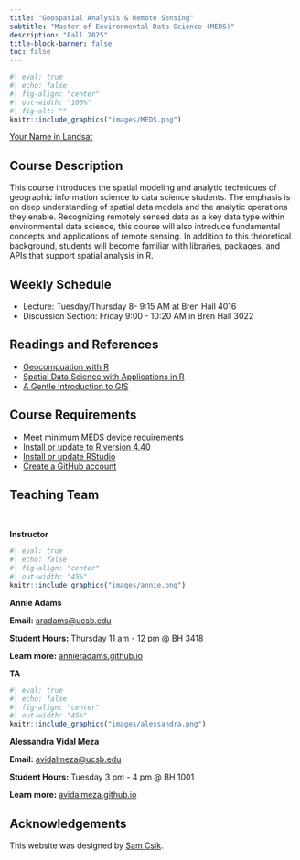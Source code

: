 ```yaml
---
title: "Geospatial Analysis & Remote Sensing"
subtitle: "Master of Environmental Data Science (MEDS)"
description: "Fall 2025"
title-block-banner: false
toc: false
---
```


```r
#| eval: true 
#| echo: false
#| fig-align: "center"
#| out-width: "100%" 
#| fig-alt: ""
knitr::include_graphics("images/MEDS.png")
```

::: {.gray-text .center-text}
[Your Name in Landsat](https://landsat.gsfc.nasa.gov/apps/YourNameInLandsat-main/index.html){target="_blank"}
:::

## Course Description

This course introduces the spatial modeling and analytic techniques of geographic information science to data science students. The emphasis is on deep understanding of spatial data models and the analytic operations they enable. Recognizing remotely sensed data as a key data type within environmental data science, this course will also introduce fundamental concepts and applications of remote sensing. In addition to this theoretical background, students will become familiar with libraries, packages, and APIs that support spatial analysis in R.

## Weekly Schedule

- Lecture: Tuesday/Thursday 8- 9:15 AM at Bren Hall 4016
- Discussion Section: Friday 9:00 - 10:20 AM in Bren Hall 3022

## Readings and References

- [Geocompuation with R](https://r.geocompx.org/index.html)
- [Spatial Data Science with Applications in R](https://r-spatial.org/book/)
- [A Gentle Introduction to GIS](https://docs.qgis.org/3.34/en/docs/gentle_gis_introduction/index.html)

## Course Requirements

- [Meet minimum MEDS device requirements](https://ucsb-meds.github.io/computer_reqs.html)
- [Install or update to R version 4.40](https://ucsb-meds.github.io/MEDS-installation-guide/#install-R)
- [Install or update RStudio](https://ucsb-meds.github.io/MEDS-installation-guide/#install-RStudio)
- [Create a GitHub account](https://ucsb-meds.github.io/MEDS-installation-guide/#GitHub)

## Teaching Team

<br>

::: {.grid}

::: {.g-col-12 .g-col-md-6}

::: {.center-text .body-text-l}
**Instructor**
:::

```r
#| eval: true 
#| echo: false
#| fig-align: "center"
#| out-width: "45%" 
knitr::include_graphics("images/annie.png")
```

::: {.center-text}
[**Annie Adams**]{.teal-text}

**Email:** [aradams@ucsb.edu](mailto::aradams@ucsb.edu) 

**Student Hours:** Thursday 11 am - 12 pm @ BH 3418

**Learn more:** [annieradams.github.io](https://annieradams.github.io/)  
:::

:::

::: {.g-col-12 .g-col-md-6}

::: {.center-text .body-text-l}
**TA**
:::

```r
#| eval: true 
#| echo: false
#| fig-align: "center"
#| out-width: "45%" 
knitr::include_graphics("images/alessandra.png")
```

::: {.center-text}
[**Alessandra Vidal Meza**]{.teal-text}  

**Email:** [avidalmeza@ucsb.edu](mailto::avidalmeza@ucsb.edu)   

**Student Hours:** Tuesday 3 pm - 4 pm @ BH 1001

**Learn more:** [avidalmeza.github.io](https://avidalmeza.github.io/)
:::

:::
:::

## Acknowledgements

This website was designed by [Sam Csik](https://samanthacsik.github.io/){target="_blank"}.